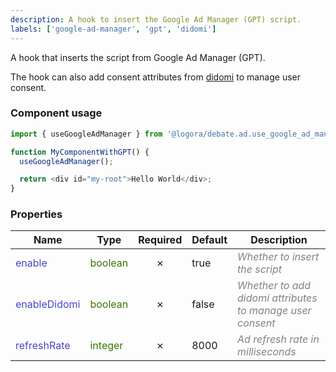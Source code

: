 ```yaml
---
description: A hook to insert the Google Ad Manager (GPT) script.
labels: ['google-ad-manager', 'gpt', 'didomi']
---
```


A hook that inserts the script from Google Ad Manager (GPT).

The hook can also add consent attributes from [didomi](https://www.didomi.io/fr/) to manage user consent.

### Component usage

```js
import { useGoogleAdManager } from '@logora/debate.ad.use_google_ad_manager';

function MyComponentWithGPT() {
  useGoogleAdManager();

  return <div id="my-root">Hello World</div>;
}
```

### Properties
| **Name**      | **Type** | **Required** | **Default** | **Description** |
| ----------- | ----------- | :-----------: | ----------- | ----------- |
| <font color='#4646c6'>enable</font> | <font color="#397300">boolean</font> | &cross; | true | <font color="grey">*Whether to insert the script*</font> |
| <font color='#4646c6'>enableDidomi</font> | <font color="#397300">boolean</font> | &cross; | false | <font color="grey">*Whether to add didomi attributes to manage user consent*</font> |
| <font color='#4646c6'>refreshRate</font> | <font color="#397300">integer</font> | &cross; | 8000 | <font color="grey">*Ad refresh rate in milliseconds*</font> |
